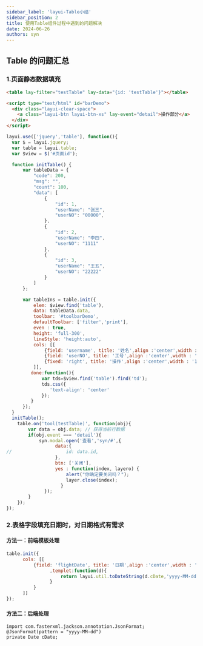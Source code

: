 ```yaml
---
sidebar_label: 'layui-Table小结'
sidebar_position: 2
title: 使用Table组件过程中遇到的问题解决
date: 2024-06-26
authors: syn
---
```

## Table 的问题汇总
### 1.页面静态数据填充
```html
<table lay-filter="testTable" lay-data="{id: 'testTable'}"></table>

<script type="text/html" id="barDemo">
  <div class="layui-clear-space">
    <a class="layui-btn layui-btn-xs" lay-event="detail">操作部分</a>
  </div>
</script>
```

```javascript
layui.use(['jquery','table'], function(){
  var $ = layui.jquery;
  var table = layui.table;
  var $view = $('#页面id');

  function initTable() {
      var tableData = {
          "code": 200,
          "msg": "",
          "count": 100,
          "data": [
              {
                  "id": 1,
                  "userName": "张三",
                  "userNO": "00000",
              },
              {
                  "id": 2,
                  "userName": "李四",
                  "userNO": "1111"
              },
              {
                  "id": 3,
                  "userName": "王五",
                  "userNO": "22222"
              }
          ]
      };

      var tableIns = table.init({
          elem: $view.find('table'),
          data: tableData.data,
          toolbar: '#toolbarDemo',
	      defaultToolbar: ['filter','print'],
		  even : true,
		  height: 'full-300',
	      lineStyle: 'height:auto',
          cols: [[
              {field: 'username', title: '姓名',align :'center',width : '8%'},
              {field: 'userNO', title: '工号',align :'center',width : '8%'},
              {fixed: 'right', title: '操作',align :'center',width : '10%', toolbar: '#barDemo'}
          ]],
		 done:function(){
			 var tds=$view.find('table').find('td');
			 tds.css({
		        'text-align': 'center'
		     });
		 }
      });
  }
  initTable();
    table.on('tool(testTable)', function(obj){
		var data = obj.data; // 获得当前行数据
	    if(obj.event === 'detail'){
	    	syn.modal.open('查看','syn/#',{
		    	  data:{
// 		    		  id: data.id,
		    	  },
		    	  btn: ['关闭'],
		    	  yes : function(index, layero) {
		    		  alert("你确定要关闭吗？");
		    		  layer.close(index);
		  			}
		      });
	    }
	});
});
```
### 2.表格字段填充日期时，对日期格式有需求
#### 方法一：前端模板处理
```javascript
table.init({
      cols: [[
          {field: 'flightDate', title: '日期',align :'center',width : '10%'
                ,templet:function(d){
                    return layui.util.toDateString(d.cDate,'yyyy-MM-dd');
                }
          }
      ]]
});
```
#### 方法二：后端处理
```
import com.fasterxml.jackson.annotation.JsonFormat;
@JsonFormat(pattern = "yyyy-MM-dd")
private Date cDate;
```